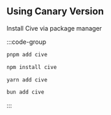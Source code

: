 ## Using Canary Version 

Install Cive via package manager

:::code-group

```bash [pnpm]
pnpm add cive
```

```bash [npm]
npm install cive
```

```bash [yarn]
yarn add cive
```

```bash [bun]
bun add cive
```
:::

